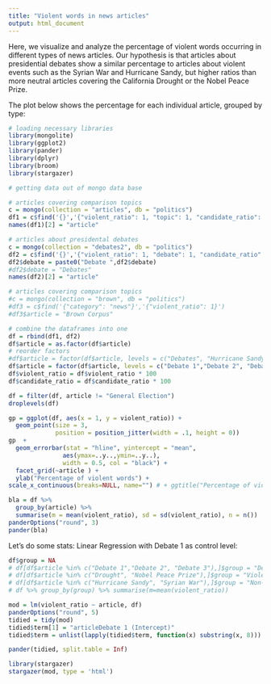 ```yaml
---
title: "Violent words in news articles"
output: html_document
---
```


Here, we visualize and analyze the percentage of violent words occurring in different types of news articles. Our hypothesis is that articles about presidential debates show a similar percentage to articles about violent events such as the Syrian War and Hurricane Sandy, but higher ratios than more neutral articles covering the California Drought or the Nobel Peace Prize. 

The plot below shows the percentage for each individual article, grouped by type:

```r
# loading necessary libraries
library(mongolite)
library(ggplot2)
library(pander)
library(dplyr)
library(broom)
library(stargazer)
```

```r
# getting data out of mongo data base

# articles covering comparison topics
c = mongo(collection = "articles", db = "politics")
df1 = c$find('{}','{"violent_ratio": 1, "topic": 1, "candidate_ratio": 1}')
names(df1)[2] = "article"

# articles about presidental debates
c = mongo(collection = "debates2", db = "politics")
df2 = c$find('{}','{"violent_ratio": 1, "debate": 1, "candidate_ratio": 1}')
df2$debate = paste0("Debate ",df2$debate)
#df2$debate = "Debates"
names(df2)[2] = "article"

# articles covering comparison topics
#c = mongo(collection = "brown", db = "politics")
#df3 = c$find('{"category": "news"}','{"violent_ratio": 1}')
#df3$article = "Brown Corpus"

# combine the dataframes into one
df = rbind(df1, df2)
df$article = as.factor(df$article)
# reorder factors
#df$article = factor(df$article, levels = c("Debates", "Hurricane Sandy", "Syrian War","Drought", "Nobel Peace Prize", "General Election"))
df$article = factor(df$article, levels = c("Debate 1","Debate 2", "Debate 3", "Hurricane Sandy", "Syrian War","Drought", "Nobel Peace Prize", "General Election"))
df$violent_ratio = df$violent_ratio * 100
df$candidate_ratio = df$candidate_ratio * 100

df = filter(df, article != "General Election")
droplevels(df)
```


```r
gp = ggplot(df, aes(x = 1, y = violent_ratio)) + 
  geom_point(size = 3, 
             position = position_jitter(width = .1, height = 0)) 
gp  + 
  geom_errorbar(stat = "hline", yintercept = "mean",
               aes(ymax=..y..,ymin=..y..),
               width = 0.5, col = "black") +
  facet_grid(~article ) +
  ylab("Percentage of violent words") +
scale_x_continuous(breaks=NULL, name="") # + ggtitle("Percentage of violent words across different types of news articles")

```

```r

bla = df %>%
  group_by(article) %>%
  summarise(m = mean(violent_ratio), sd = sd(violent_ratio), n = n())
panderOptions("round", 3)
pander(bla)
```


Let's do some stats: Linear Regression with Debate 1 as control level:

```r
df$group = NA
# df[df$article %in% c("Debate 1","Debate 2", "Debate 3"),]$group = "Debate"
# df[df$article %in% c("Drought", "Nobel Peace Prize"),]$group = "Violent"
# df[df$article %in% c("Hurricane Sandy", "Syrian War"),]$group = "Non-Violent"
# df %>% group_by(group) %>% summarise(m=mean(violent_ratio))

mod = lm(violent_ratio ~ article, df)
panderOptions("round", 5)
tidied = tidy(mod)
tidied$term[1] = "articleDebate 1 (Intercept)"
tidied$term = unlist(lapply(tidied$term, function(x) substring(x, 8)))

pander(tidied, split.table = Inf)
```

```r
library(stargazer)
stargazer(mod, type = 'html')
```
